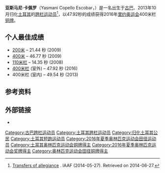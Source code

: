 {{Infobox sportsperson
| name           = Yasmani Copello
| image          = YasmaniCopelloRio2016 001.jpg
| image_size     = 220px
| caption        = [[2016年奥运会|2016年奥运会]]上
| birth_name     = 
| nationality    = 
| residence      =  
| birth_date     = {{birth date and age|1987|04|15}}
| birth_place    = 古巴
| height         = 
| weight         = 
| country        = {{TUR}}
| sport          = 田径
| event          = 400米栏
| club           = [[Fenerbahçe_Athletics|Fenerbahçe Athletics]]
| turnedpro      = 
| coach          = 
| worlds         = 
| regionals      = 
| nationals      = 
| olympics       = 
| highestranking = 
| pb             = 
| medaltemplates = 
{{MedalSport |男子[[田径|田径]] }}
{{MedalCountry |{{TUR}} }}
{{MedalCompetition | [[奥运会|奥运会]]}}
{{MedalBronze | [[2016年奥运会|2016 里约]]| 400 米栏}}
{{MedalCompetition |[[欧洲田径锦标赛|欧洲田径锦标赛]] }}
{{MedalGold |[[2016年欧洲田径锦标赛|2016 阿姆斯特丹]] |400 米栏}}
{{MedalCountry |{{CUB}} }}
{{MedalCompetition |[[CAC_Championships|CAC Championships]] }}
{{MedalSilver |2008 Cali|400 米栏 }}
{{MedalCompetition |[[Ibero-American_Championships_in_Athletics|Ibero-American Championships]] }}
{{MedalGold |2008 Iquique|4×400 米接力 }}
}}

'''亚斯马尼·卡佩罗'''（Yasmani Copello Escobar，{{bd|1987年|4月15日||}}）是一名出生于[[古巴|古巴]]、2013年10月归化[[土耳其|土耳其]]的[[跨栏|跨栏运动员]]<ref>[http://www.iaaf.org/download/download?filename=dd2bd4bb-862e-4d16-a51d-ad0dc080bff7.pdf&urlslug=Transfers%20of%20allegiance%20-%20News%20153 Transfers of allegiance] {{Wayback|url=http://www.iaaf.org/download/download?filename=dd2bd4bb-862e-4d16-a51d-ad0dc080bff7.pdf&urlslug=Transfers%20of%20allegiance%20-%20News%20153 |date=20160429112703 }}. IAAF (2014-05-27). Retrieved on 2014-06-27.</ref>，以47.92秒的成绩获得2016年[[里约奥运会|里约奥运会]]400米栏[[铜牌|铜牌]]。

==个人最佳成绩==
*[[200米|200米]] – 21.44 秒 (2009)
*[[400米|400米]] – 46.77 秒 (2009)
*[[110米栏|110米栏]] –  14.35{{AthAbbr|A}} 秒 (2008)
*[[400米栏|400米栏]] (室外) –  47.92 秒 (2016)
*400米栏 (室内) – 49.54 秒 (2013)

==参考资料==
{{reflist}}

==外部链接==
*{{IAAF name|233990}}

{{DEFAULTSORT:Copello, Yasmani}}
[[Category:古巴跨栏运动员|Category:古巴跨栏运动员]]
[[Category:土耳其跨栏运动员|Category:土耳其跨栏运动员]]
[[Category:归化土耳其公民|Category:归化土耳其公民]]
[[Category:土耳其短跑运动员|Category:土耳其短跑运动员]]
[[Category:2016年夏季奥林匹克运动会田径运动员|Category:2016年夏季奥林匹克运动会田径运动员]]
[[Category:土耳其奥林匹克运动会铜牌得主|Category:土耳其奥林匹克运动会铜牌得主]]
[[Category:2016年夏季奥林匹克运动会奖牌得主|Category:2016年夏季奥林匹克运动会奖牌得主]]
[[Category:奥林匹克运动会田径铜牌得主|Category:奥林匹克运动会田径铜牌得主]]